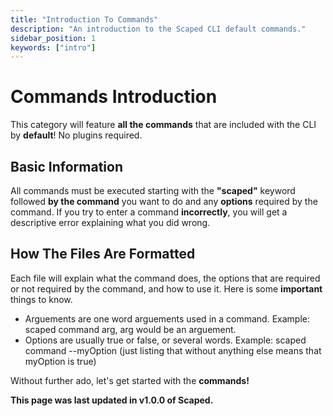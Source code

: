 ```yaml
---
title: "Introduction To Commands"
description: "An introduction to the Scaped CLI default commands."
sidebar_position: 1
keywords: ["intro"]
---
```


# Commands Introduction

This category will feature **all the commands** that are included with the CLI by **default**! No plugins required.

## Basic Information

All commands must be executed starting with the **"scaped"** keyword followed **by the command** you want to do and any **options** required by the command.
If you try to enter a command **incorrectly**, you will get a descriptive error explaining what you did wrong.

## How The Files Are Formatted

Each file will explain what the command does, the options that are required or not required by the command, and how to use it.
Here is some **important** things to know.

- Arguements are one word arguements used in a command. Example: scaped command arg, arg would be an arguement.
- Options are usually true or false, or several words. Example: scaped command --myOption (just listing that without anything else means that myOption is true) 

Without further ado, let's get started with the **commands!**

**This page was last updated in v1.0.0 of Scaped.**